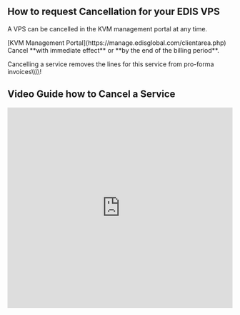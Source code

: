 ## How to request Cancellation for your EDIS VPS

A VPS can be cancelled in the KVM management portal at any time.

<Steps>
  <Step title="Log in to your">
    [KVM Management Portal](https://manage.edisglobal.com/clientarea.php)
  </Step>
  <Step title="Locate your VPS in the Services tab">
    
  </Step>
  <Step title='and click "Request Cancellation"'>
    Cancel **with immediate effect** or **by the end of the billing period**.
  </Step>
</Steps>

Cancelling a service removes the lines for this service from pro-forma invoices\\\\\\\\!

## Video Guide how to Cancel a Service

<iframe width="100%" height="450" src="https://www.loom.com/embed/206825b87a894704af333b9fb57a5a2b?sid=7a6cf401-af9b-4494-b44d-8a95f12927ff" frameborder="0" allow="accelerometer; clipboard-write; encrypted-media; gyroscope; picture-in-picture" allowfullscreen />

<Note>
  Our services are based on **MONTHLY subscriptions** rather than daily. We\
  understand that sometimes you may need to discontinue a service prior to the\
  completion of the subscription period. Unfortunately, in those cases, **we**\
  **cannot provide a refund** for any portion of the subscription that has already\
  been paid. We apologize for any inconvenience this may cause.
</Note>

## ⏳ VPS Expiration Cancellation Workflow

_Used when you request cancellation at the end of the billing cycle (on expiry)._

| **Day**      | **Event**                          | **What Happens**                              |
| ------------ | ---------------------------------- | --------------------------------------------- |
| 0            | Cancellation (on expiry) requested | VPS continues running until the due date      |
| 0            | Invoice cancelled                  | No charge for next billing period             |
| **Due Date** | 🚫 Service Terminated              | VPS stops, contract ends                      |
| \+6 days     | 🗑️ Data Deleted                   | VPS data permanently removed from our servers |

---

## ⚡ Immediate VPS Cancellation Workflow

_Used when you request cancellation right away._

| **Day**  | **Event**                          | **What Happens**                              |
| -------- | ---------------------------------- | --------------------------------------------- |
| 0        | Cancellation (immediate) requested | VPS stops working end of business day (UTC)   |
| 0        | Invoice cancelled                  | No charge for next billing period             |
| 0        | 🚫 Service Terminated              | VPS contract ends right away                  |
| \+6 days | 🗑️ Data Deleted                   | VPS data permanently removed from our servers |

---

### 💡 Notes:

- **Data Deletion** is **permanent** and cannot be reversed after 6 days.
- Please **back up your data** before requesting cancellation.
- **Reactivation: **Reach out to support team prior to Data Deletion